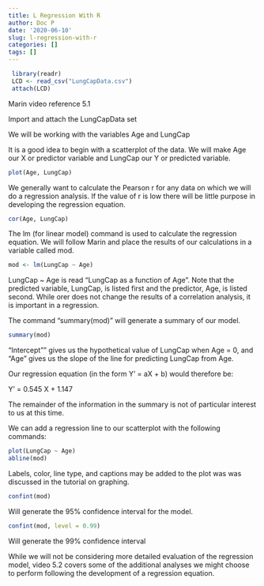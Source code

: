 ```yaml
---
title: L Regression With R
author: Doc P
date: '2020-06-10'
slug: l-regression-with-r
categories: []
tags: []
---
```

 ```r
  library(readr)
  LCD <- read_csv("LungCapData.csv")
  attach(LCD)
  ```

Marin video reference 5.1

Import and attach the LungCapData set

We will be working with the variables Age and LungCap

It is a good idea to begin with a scatterplot of the data. We will make Age our X or predictor variable and LungCap our Y or predicted variable.

```r
plot(Age, LungCap)
```

We generally want to calculate the Pearson r for any data on which we will do a regression analysis. If the value of r is low there will be little purpose in developing the regression equation.

```r
cor(Age, LungCap)
```

The lm (for linear model) command is used to calculate the regression equation. We will follow Marin and place the results of our calculations in a variable called mod.

```r
mod <- lm(LungCap ~ Age)
```

LungCap ~ Age is read “LungCap as a function of Age”. Note that the predicted
variable, LungCap, is listed first and the predictor, Age, is listed second. While orer does not change the results of a correlation analysis, it is important in a regression. 

The command "summary(mod)" will generate a summary of our model.

```r
summary(mod)
```


"Intercept"" gives us the hypothetical value of LungCap when Age = 0, and "Age" gives us the slope of the line for predicting LungCap from Age.

Our regression equation (in the form Y’ = aX + b) would therefore be:

Y’ = 0.545 X + 1.147

The remainder of the information in the summary is not of particular interest to us at this time.

We can add a regression line to our scatterplot with the following commands:

```r
plot(LungCap ~ Age)
abline(mod)
```

Labels, color, line type, and captions may be added to the plot was was discussed in the tutorial on graphing.

```r
confint(mod)
```

Will generate the 95% confidence interval for the model.

```r
confint(mod, level = 0.99)
```

Will generate the 99% confidence interval

While we will not be considering more detailed evaluation of the regression model, video 5.2 covers some of the additional analyses we might choose to perform following the development of a regression equation.

